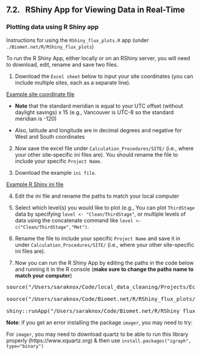 ## 7.2. &nbsp; RShiny App for Viewing Data in Real-Time

<link rel="stylesheet" href="css/style.css">

### Plotting data using R Shiny app

Instructions for using the `RShiny_flux_plots.R` app (under `./Biomet.net/R/RShiny_flux_plots`)

To run the R Shiny App, either locally or on an RShiny server, you will need to download, edit, rename and save two files.

1. Download the `Excel sheet` below to input your site coordinates (you can include multiple sites, each as a separate line). 

<a href="ini_templates_sample_data/site_coordinates_TUT.xlsx">Example site coordinate file</a>

* **Note** that the standard meridian is equal to your UTC offset (without daylight savings) x 15 (e.g., Vancouver is UTC-8 so the standard meridian is -120)

* Also, latitude and longitude are in decimal degrees and negative for West and South coordinates

2. Now save the excel file under `Calculation_Procedures/SITE/` (i.e., where your other site-specific ini files are). You should rename the file to include your specific `Project Name`.

3.	Download the example `ini file`.

<a href="ini_templates_sample_data/TUT_RShiny_ini.R.zip">Example R Shiny ini file</a>

4. Edit the ini file and rename the paths to match your local computer

5. Select which level(s) you would like to plot (e.g., You can plot `ThirdStage` data by specifying `level <- "Clean/ThirdStage"`, or multiple levels of data using the concatenate command like `level <- c("Clean/ThirdStage","Met")`. 

6. Rename the file to include your specific `Project Name` and save it in under `Calculation_Procedures/SITE/` (i.e., where your other site-specific ini files are).

7. Now you can run the R Shiny App by editing the paths in the code below and running it in the R console (**make sure to change the paths name to match your computer**)

<pre>
source("/Users/saraknox/Code/local_data_cleaning/Projects/EcoFlux/Database/Calculation_Procedures/RShiny_flux_plots_ini/UQAM_ini.R")

source("/Users/saraknox/Code/Biomet.net/R/RShiny_flux_plots/load_save_data.R")
    
shiny::runApp("/Users/saraknox/Code/Biomet.net/R/RShiny_flux_plots/RShiny_flux_plots.R") 
</pre> 

**Note**: if you get an error installing the package `imager`, you may need to try: 

For `imager`, you may need to download quartz to be able to run this library properly (https://www.xquartz.org) & then use `install.packages("igraph", type="binary")`
